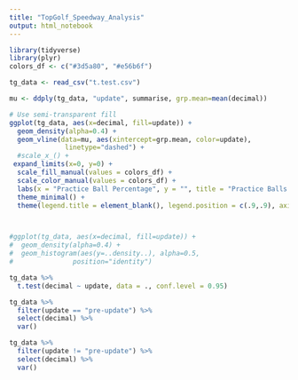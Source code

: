 ---
title: "TopGolf_Speedway_Analysis"
output: html_notebook
---

```{r}
library(tidyverse)
library(plyr)
colors_df <- c("#3d5a80", "#e56b6f")

tg_data <- read_csv("t.test.csv")

mu <- ddply(tg_data, "update", summarise, grp.mean=mean(decimal))

# Use semi-transparent fill
ggplot(tg_data, aes(x=decimal, fill=update)) +
  geom_density(alpha=0.4) +
  geom_vline(data=mu, aes(xintercept=grp.mean, color=update),
              linetype="dashed") +
  #scale_x_() +
 expand_limits(x=0, y=0) +
  scale_fill_manual(values = colors_df) + 
  scale_color_manual(values = colors_df) +
  labs(x = "Practice Ball Percentage", y = "", title = "Practice Balls - Speedway Update; Density Plot", subtitle = "") +
  theme_minimal() +
  theme(legend.title = element_blank(), legend.position = c(.9,.9), axis.text.y = element_blank(), axis.line = element_line(), panel.grid = element_blank())



#ggplot(tg_data, aes(x=decimal, fill=update)) +
#  geom_density(alpha=0.4) +
#  geom_histogram(aes(y=..density..), alpha=0.5, 
#               position="identity")
```

```{r}
tg_data %>% 
  t.test(decimal ~ update, data = ., conf.level = 0.95)

tg_data %>%
  filter(update == "pre-update") %>%
  select(decimal) %>%
  var()

tg_data %>%
  filter(update != "pre-update") %>%
  select(decimal) %>%
  var()
```

